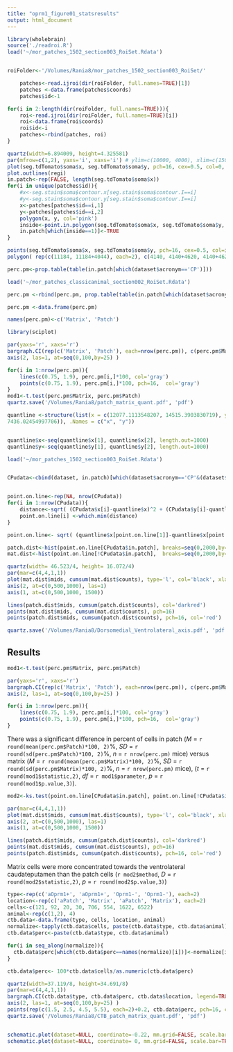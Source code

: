```yaml
---
title: "oprm1_figure01_statsresults"
output: html_document
---
```


```r
library(wholebrain)
source('./readroi.R')
load('~/mor_patches_1502_section003_RoiSet.Rdata')


roiFolder<-'/Volumes/Rania8/mor_patches_1502_section003_RoiSet/'

	patches<-read.ijroi(dir(roiFolder, full.names=TRUE)[1])
	patches <-data.frame(patches$coords)
	patches$id<-1

for(i in 2:length(dir(roiFolder, full.names=TRUE))){
	roi<-read.ijroi(dir(roiFolder, full.names=TRUE)[i])
	roi<-data.frame(roi$coords)
	roi$id<-i
	patches<-rbind(patches, roi)
}

quartz(width=6.894009, height=4.325581)
par(mfrow=c(1,2), yaxs='i', xaxs='i') # ylim=c(10000, 4000), xlim=c(15000, 11000)
plot(seg.tdTomato$soma$x, seg.tdTomato$soma$y, pch=16, cex=0.5, col=0, asp=1, ylim=c(4140+4620, 4140), xlim=c(11184, 11184+4044), axes=FALSE, ylab='', xlab='')
plot.outlines(regi)
in.patch<-rep(FALSE, length(seg.tdTomato$soma$x))
for(i in unique(patches$id)){
	#x<-seg.stain$soma$contour.x[seg.stain$soma$contour.I==i] 
	#y<-seg.stain$soma$contour.y[seg.stain$soma$contour.I==i] 
	x<-patches[patches$id==i,1]
	y<-patches[patches$id==i,2]
	polygon(x, y, col='pink')
	inside<-point.in.polygon(seg.tdTomato$soma$x, seg.tdTomato$soma$y, x, y)
	in.patch[which(inside==1)]<-TRUE
}

points(seg.tdTomato$soma$x, seg.tdTomato$soma$y, pch=16, cex=0.5, col=in.patch+1)
polygon( rep(c(11184, 11184+4044), each=2), c(4140, 4140+4620, 4140+4620, 4140))

perc.pm<-prop.table(table(in.patch[which(dataset$acronym=='CP')]))

load('~/mor_patches_classicanimal_section002_RoiSet.Rdata')

perc.pm <-rbind(perc.pm, prop.table(table(in.patch[which(dataset$acronym=='CP')])) )

perc.pm <-data.frame(perc.pm)

names(perc.pm)<-c('Matrix', 'Patch')

library(sciplot)

par(yaxs='r', xaxs='r')
bargraph.CI(rep(c('Matrix', 'Patch'), each=nrow(perc.pm)), c(perc.pm$Matrix, perc.pm$Patch)*100, ylab='Percent of caudateputamen cells %', ylim=c(0,100), axes=F, col=c(gray(0.15), 'red'))
axis(2, las=1, at=seq(0,100,by=25) )

for(i in 1:nrow(perc.pm)){
	lines(c(0.75, 1.9), perc.pm[i,]*100, col='gray')
	points(c(0.75, 1.9), perc.pm[i,]*100, pch=16,  col='gray')
}
mod1<-t.test(perc.pm$Matrix, perc.pm$Patch)
quartz.save('/Volumes/Rania8/patch_matrix_quant.pdf', 'pdf')

quantline <-structure(list(x = c(12077.1113548207, 14515.3903830719), y = c(5088.92687386204, 
7436.02454997706)), .Names = c("x", "y"))


quantline$x<-seq(quantline$x[1], quantline$x[2], length.out=1000)
quantline$y<-seq(quantline$y[1], quantline$y[2], length.out=1000)

load('~/mor_patches_1502_section003_RoiSet.Rdata')


CPudata<-cbind(dataset, in.patch)[which(dataset$acronym=='CP'&(dataset$right.hemisphere)),]


point.on.line<-rep(NA, nrow(CPudata))
for(i in 1:nrow(CPudata)){
	distance<-sqrt( (CPudata$x[i]-quantline$x)^2 + (CPudata$y[i]-quantline$y)^2 )
	point.on.line[i] <-which.min(distance)
}

point.on.line<- sqrt( (quantline$x[point.on.line[1]]-quantline$x[point.on.line])^2 + (quantline$y[point.on.line[1]]-quantline$y[point.on.line])^2 )*0.64

patch.dist<-hist(point.on.line[CPudata$in.patch], breaks=seq(0,2000,by=30))
mat.dist<-hist(point.on.line[!CPudata$in.patch],  breaks=seq(0,2000,by=30))

quartz(width= 46.523/4, height= 16.072/4)
par(mar=c(4,4,1,1))
plot(mat.dist$mids, cumsum(mat.dist$counts), type='l', col='black', xlab='Dorsomedial-Ventrolateral (??m)', ylab='Cumulative tdTomato cells', axes=FALSE, ylim=c(0,1000))
axis(2, at=c(0,500,1000), las=1)
axis(1, at=c(0,500,1000, 1500))

lines(patch.dist$mids, cumsum(patch.dist$counts), col='darkred')
points(mat.dist$mids, cumsum(mat.dist$counts), pch=16)
points(patch.dist$mids, cumsum(patch.dist$counts), pch=16, col='red')

quartz.save('/Volumes/Rania8/Dorsomedial_Ventrolateral_axis.pdf', 'pdf')

```

## Results



```r
mod1<-t.test(perc.pm$Matrix, perc.pm$Patch)
```
```r
par(yaxs='r', xaxs='r')
bargraph.CI(rep(c('Matrix', 'Patch'), each=nrow(perc.pm)), c(perc.pm$Matrix, perc.pm$Patch)*100, ylab='Percent of caudateputamen cells %', ylim=c(0,100), axes=F, col=c(gray(0.15), 'red'))
axis(2, las=1, at=seq(0,100,by=25) )

for(i in 1:nrow(perc.pm)){
	lines(c(0.75, 1.9), perc.pm[i,]*100, col='gray')
	points(c(0.75, 1.9), perc.pm[i,]*100, pch=16,  col='gray')
}

```


There was a significant difference in percent of cells in patch (*M* = `r round(mean(perc.pm$Patch)*100, 2)`%, *SD* = `r round(sd(perc.pm$Patch)*100, 2)`%, *n* = `r nrow(perc.pm)`  mice) versus matrix (*M* = `r round(mean(perc.pm$Matrix)*100, 2)`%, *SD* = `r round(sd(perc.pm$Matrix)*100, 2)`%, *n* = `r nrow(perc.pm)`  mice), (*t* = `r round(mod1$statistic,2)`, *df* = `r mod1$parameter`, *p* = `r round(mod1$p.value,3)`).


```r
mod2<-ks.test(point.on.line[CPudata$in.patch], point.on.line[!CPudata$in.patch])
```
```r
par(mar=c(4,4,1,1))
plot(mat.dist$mids, cumsum(mat.dist$counts), type='l', col='black', xlab='Dorsomedial-Ventrolateral (??m)', ylab='Cumulative tdTomato cells', axes=FALSE, ylim=c(0,1000))
axis(2, at=c(0,500,1000), las=1)
axis(1, at=c(0,500,1000, 1500))

lines(patch.dist$mids, cumsum(patch.dist$counts), col='darkred')
points(mat.dist$mids, cumsum(mat.dist$counts), pch=16)
points(patch.dist$mids, cumsum(patch.dist$counts), pch=16, col='red')
```

Matrix cells were more concentrated towards the ventrolateral caudateputamen than the patch cells (`r mod2$method`, *D* = `r round(mod2$statistic,2)`, *p* = `r round(mod2$p.value,3)`)

```r
type<-rep(c('aOprm1+', 'aOprm1+', 'Oprm1-', 'Oprm1-'), each=2)
location<-rep(c('aPatch', 'Matrix', 'aPatch', 'Matrix'), each=2)
cells<-c(121, 92, 20, 30, 706, 554, 1622, 6522)
animal<-rep(c(1,2), 4)
ctb.data<-data.frame(type, cells, location, animal)
normalize<-tapply(ctb.data$cells, paste(ctb.data$type, ctb.data$animal), sum)
ctb.data$perc<-paste(ctb.data$type, ctb.data$animal)

for(i in seq_along(normalize)){
  ctb.data$perc[which(ctb.data$perc==names(normalize)[i])]<-normalize[i]
}

ctb.data$perc<- 100*ctb.data$cells/as.numeric(ctb.data$perc)

quartz(width=37.119/8, height=34.691/8)
par(mar=c(4,4,1,1))
bargraph.CI(ctb.data$type, ctb.data$perc, ctb.data$location, legend=TRUE, ylab='CTB cells in CPu %', ylim=c(0,100), axes=F, col=c('red', gray(0.15)))
axis(2, las=1, at=seq(0,100,by=25) )
points(rep(c(1.5, 2.5, 4.5, 5.5), each=2)+0.2, ctb.data$perc, pch=16, col='gray')
quartz.save('/Volumes/Rania8/CTB_patch_matrix_quant.pdf', 'pdf')


schematic.plot(dataset=NULL, coordinate=-0.22, mm.grid=FALSE, scale.bar=TRUE)
schematic.plot(dataset=NULL, coordinate= 0, mm.grid=FALSE, scale.bar=TRUE)

```
